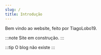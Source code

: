 ```yaml
---
slug: /
title: Introdução
---
```


Bem vindo ao website, feito por TiagoLobo19.

:::note
Site em construção.
:::

:::tip
O blog não existe
:::
